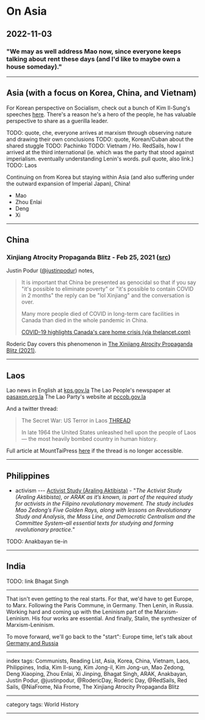 # On Asia

## 2022-11-03

### "We may as well address Mao now, since everyone keeps talking about rent these days (and I'd like to maybe own a house someday)."

---

## Asia (with a focus on Korea, China, and Vietnam)

For Korean perspective on Socialism, check out a bunch of Kim Il-Sung's speeches [here](https://www.goodreads.com/book/show/60734264-socialist-education-in-korea). There's a reason he's a hero of the people, he has valuable perspective to share as a guerilla leader.



TODO: quote, che, everyone arrives at marxism through observing nature and drawing their own conclusions
TODO: quote, Korean/Cuban about the shared stuggle
TODO: Pachinko
TODO: Vietnam / Ho. RedSails, how I arrived at the third international (ie. which was the party that stood against imperialism. eventually understanding Lenin's words. pull quote, also link.)
TODO: Laos

Continuing on from Korea but staying within Asia (and also suffering under the outward expansion of Imperial Japan), China!

- Mao
- Zhou Enlai
- Deng
- Xi

---

## China

### Xinjiang Atrocity Propaganda Blitz - Feb 25, 2021 ([src](https://twitter.com/justinpodur/status/1365072793214349317))

Justin Podur ([@justinpodur](https://twitter.com/justinpodur)) notes,

> It is important that China be presented as genocidal so that if you say "it's possible to eliminate poverty" or "it's possible to contain COVID in 2 months" the reply can be "lol Xinjiang" and the conversation is over.
>
> Many more people died of COVID in long-term care facilities in Canada than died in the whole pandemic in China. 
>
> [COVID-19 highlights Canada's care home crisis (via thelancet.com)](https://thelancet.com/journals/lancet/article/PIIS0140-6736(21)00083-0/fulltext)

Roderic Day covers this phenomenon in [The Xinjiang Atrocity Propaganda Blitz (2021)](https://redsails.org/the-xinjiang-atrocity-propaganda-blitz/).

---

## Laos

Lao news in English at [kps.gov.la](kpl.gov.la/En/Default.aspx)
The Lao People's newspaper at [pasaxon.org.la](pasaxon.org.la)
The Lao Party's website at [pccob.gov.la](pccob.gov.la)

And a twitter thread:

> The Secret War: US Terror in Laos [THREAD](https://twitter.com/MLReadingHub/status/1583820492707811328?t=WGucsoIce0MGG9CWlRbEYQ&s=19)
> 
> In late 1964 the United States unleashed hell upon the people of Laos — the most heavily bombed country in human history.

Full article at MountTaiPress [here](https://www.mounttai.press/articles/the-secret-war-us-terror-in-laos) if the thread is no longer accessible.

---

## Philippines

- activism
--- [Activist Study (Araling Aktibista)](https://foreignlanguages.press/colorful-classics/activist-study-araling-aktibista-arak/) - "_The Activist Study (Araling Aktibista), or ARAK as it’s known, is part of the required study for activists in the Filipino revolutionary movement. The study includes Mao Zedong’s Five Golden Rays, along with lessons on Revolutionary Study and Analysis, the Mass Line, and Democratic Centralism and the Committee System–all essential texts for studying and forming revolutionary practice._"

TODO: Anakbayan tie-in

---

## India

TODO: link Bhagat Singh

---

That isn't even getting to the real starts. For that, we'd have to get Europe, to Marx. Following the Paris Commune, in Germany. Then Lenin, in Russia. Working hard and coming up with the Leninism part of the Marxism-Leninism. His four works are essential. And finally, Stalin, the synthesizer of Marxism-Leninism.

To move forward, we'll go back to the "start": Europe time, let's talk about [Germany and Russia](/posts/on-europe)

---

index tags: Communists, Reading List, Asia, Korea, China, Vietnam, Laos, Philippines, India, Kim Il-sung, Kim Jong-il, Kim Jong-un, Mao Zedong, Deng Xiaoping, Zhou Enlai, Xi Jinping, Bhagat Singh, ARAK, Anakbayan, Justin Podur, @justinpodur, @RodericDay, Roderic Day, @RedSails, Red Sails, @NiaFrome, Nia Frome, The Xinjiang Atrocity Propaganda Blitz

---

category tags: World History

---
